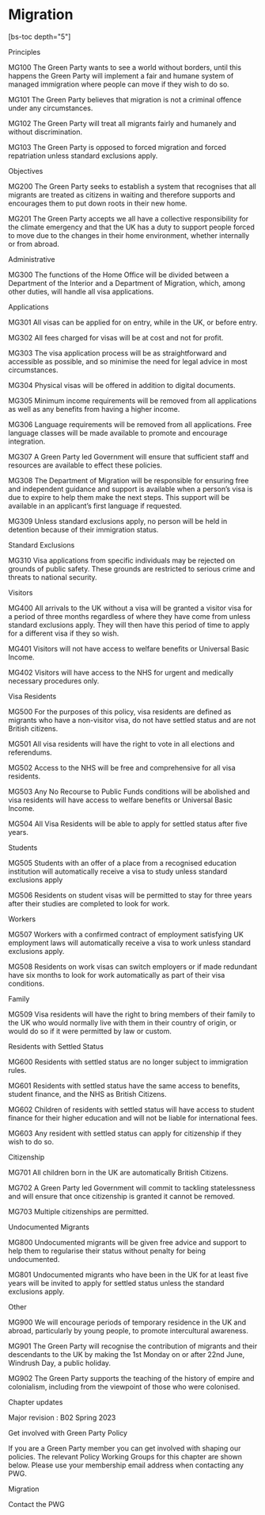 # Migration

[bs-toc depth="5"]

Principles

MG100
The Green Party wants to see a world without borders, until this happens the Green Party will implement a fair and humane system of managed immigration where people can move if they wish to do so.

MG101
The Green Party believes that migration is not a criminal offence under any circumstances.

MG102
The Green Party will treat all migrants fairly and humanely and without discrimination.

MG103
The Green Party is opposed to forced migration and forced repatriation unless standard exclusions apply.

Objectives

MG200
The Green Party seeks to establish a system that recognises that all migrants are treated as citizens in waiting and therefore supports and encourages them to put down roots in their new home.

MG201
The Green Party accepts we all have a collective responsibility for the climate emergency and that the UK has a duty to support people forced to move due to the changes in their home environment, whether internally or from abroad.

Administrative

MG300
The functions of the Home Office will be divided between a Department of the Interior and a Department of Migration, which, among other duties, will handle all visa applications.

Applications

MG301
All visas can be applied for on entry, while in the UK, or before entry.

MG302
All fees charged for visas will be at cost and not for profit.

MG303
The visa application process will be as straightforward and accessible as possible, and so minimise the need for legal advice in most circumstances.

MG304
Physical visas will be offered in addition to digital documents.

MG305
Minimum income requirements will be removed from all applications as well as any benefits from having a higher income.

MG306
Language requirements will be removed from all applications. Free language classes will be made available to promote and encourage integration.

MG307
A Green Party led Government will ensure that sufficient staff and resources are available to effect these policies.

MG308
The Department of Migration will be responsible for ensuring free and independent guidance and support is available when a person’s visa is due to expire to help them make the next steps. This support will be available in an applicant’s first language if requested.

MG309
Unless standard exclusions apply, no person will be held in detention because of their immigration status.

Standard Exclusions

MG310
Visa applications from specific individuals may be rejected on grounds of public safety. These grounds are restricted to serious crime and threats to national security.

Visitors

MG400
All arrivals to the UK without a visa will be granted a visitor visa for a period of three months regardless of where they have come from unless standard exclusions apply. They will then have this period of time to apply for a different visa if they so wish.

MG401
Visitors will not have access to welfare benefits or Universal Basic Income.

MG402
Visitors will have access to the NHS for urgent and medically necessary procedures only.

Visa Residents

MG500
For the purposes of this policy, visa residents are defined as migrants who have a non-visitor visa, do not have settled status and are not British citizens.

MG501
All visa residents will have the right to vote in all elections and referendums.

MG502
Access to the NHS will be free and comprehensive for all visa residents.

MG503
Any No Recourse to Public Funds conditions will be abolished and visa residents will have access to welfare benefits or Universal Basic Income.

MG504
All Visa Residents will be able to apply for settled status after five years.

Students

MG505
Students with an offer of a place from a recognised education institution will automatically receive a visa to study unless standard exclusions apply

MG506
Residents on student visas will be permitted to stay for three years after their studies are completed to look for work.

Workers

MG507
Workers with a confirmed contract of employment satisfying UK employment laws will automatically receive a visa to work unless standard exclusions apply.

MG508
Residents on work visas can switch employers or if made redundant have six months to look for work automatically as part of their visa conditions.

Family

MG509
Visa residents will have the right to bring members of their family to the UK who would normally live with them in their country of origin, or would do so if it were permitted by law or custom.

Residents with Settled Status

MG600
Residents with settled status are no longer subject to immigration rules.

MG601
Residents with settled status have the same access to benefits, student finance, and the NHS as British Citizens.

MG602
Children of residents with settled status will have access to student finance for their higher education and will not be liable for international fees.

MG603
Any resident with settled status can apply for citizenship if they wish to do so.

Citizenship

MG701
All children born in the UK are automatically British Citizens.

MG702
A Green Party led Government will commit to tackling statelessness and will ensure that once citizenship is granted it cannot be removed.

MG703
Multiple citizenships are permitted.

Undocumented Migrants

MG800
Undocumented migrants will be given free advice and support to help them to regularise their status without penalty for being undocumented.

MG801
Undocumented migrants who have been in the UK for at least five years will be invited to apply for settled status unless the standard exclusions apply.

Other

MG900
We will encourage periods of temporary residence in the UK and abroad, particularly by young people, to promote intercultural awareness.

MG901
The Green Party will recognise the contribution of migrants and their descendants to the UK by making the 1st Monday on or after 22nd June, Windrush Day, a public holiday.

MG902
The Green Party supports the teaching of the history of empire and colonialism, including from the viewpoint of those who were colonised.

Chapter updates

Major revision
: B02 Spring 2023

Get involved with Green Party Policy

If you are a Green Party member you can get involved with shaping our policies. The relevant Policy Working Groups for this chapter are shown below.
Please use your membership email address when contacting any PWG.

Migration

Contact the PWG
